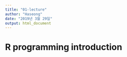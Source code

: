 ```yaml
---
title: "01-lecture"
author: "Haseong"
date: "2019년 3월 29일"
output: html_document
---
```


# R programming introduction 

